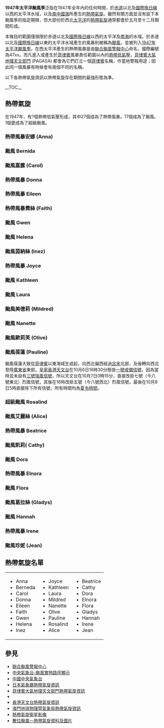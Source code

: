 {{NoteTA|G1=TyphoonOld|G2=Weather}}
{{Infobox hurricane season
| Track=1947 Pacific typhoon season summary.jpg
| Basin=WPac
| Year=1947
| First storm formed=3月19日（熱帶風暴安娜）
| Last storm dissipated=12月29日（颱風珍妮）
| Strongest storm name=超級颱風羅斯萊德 Rosalind
| Strongest storm pressure=918
| Strongest storm winds=130
| Average wind speed=1
| Total storms=27
| Total hurricanes=19
| Total intense=1
| Fatalities=
| Damages=
| five seasons=[[1945年太平洋颱風季|1945]] [[1946年太平洋颱風季|1946]] '''1947''' [[1948年太平洋颱風季|1948]] [[1949年太平洋颱風季|1949]] 
}}
{{portal phs}}
'''1947年太平洋颱風季'''泛指在1947年全年內的任何時間，於[[赤道|赤道]]以北及[[國際換日線|國際換日線]]以西的太平洋水域，以及[[南中國海|南中國海]]所產生的[[熱帶氣旋|熱帶氣旋]]。雖然有關方面並沒有設下本颱風季的指定期限，但大部份於西北[[太平洋|太平洋]]的[[熱帶氣旋|熱帶氣旋]]通常都會於五月至十二月期間形成。

本條目的範圍僅侷限於赤道以北及[[國際換日線|國際換日線]]以西的太平洋及[[南海|南海]]的水域。於赤道以北及[[國際換日線|國際換日線]]以東的太平洋水域產生的風暴則被稱為[[颶風|颶風]]，並被列入[[1947年太平洋颶風季|1947年太平洋颶風季]]。在西太平洋產生的熱帶風暴是由[[聯合颱風警報中心|聯合颱風警報中心]]命名，國際編號為47xx。而凡進入或產生於[[菲律賓|菲律賓]]風暴責任範圍以內的[[熱帶低氣壓|熱帶低氣壓]]，[[菲律賓大氣地球物理和天文管理局|菲律賓大氣地理天文部門]] (PAGASA) 都會為它們訂立一個[[菲律賓|菲律賓]]名稱，作當地警報用途；因此同一個風暴有時候會有兩個不同的名稱。

以下各熱帶氣旋資訊以熱帶氣旋存在期間的最強形態為準。

{{TC scale old}}

__TOC__
<div style="clear: both"></div>

== 熱帶氣旋 ==
{{NoteUTC+8}}
在1947年，有?個熱帶低氣壓形成，其中27個成為了熱帶風暴。17個成為了颱風。1個更成為了超級颱風。

===熱帶風暴安娜 (Anna)===
{{infobox hurricane small new
|Basin=WPac
|Formed=3月19日
|Dissipated=3月20日
|1-min winds=35
|Pressure=1001
|Track=Anna 1947 track.png
}}
{{Clear}}
===颱風 Bernida===
{{infobox hurricane small new
|Basin=WPac
|Formed=5月13日
|Dissipated=5月17日
|1-min winds=80
|Pressure=972
|Track=Bernida 1947 track.png
}}
{{Clear}}
===颱風嘉露 (Carol)===
{{infobox hurricane small new
|Basin=WPac
|Formed=6月17日
|Dissipated=6月23日
|1-min winds=100
|Pressure=960
|Track=Carol 1947 track.png
}}

{{Clear}}
===熱帶風暴 Donna===
{{infobox hurricane small new
|Basin=WPac
|Formed=7月8日
|Dissipated=7月9日
|1-min winds=35
|Pressure=999
|Track=Donna 1947 track.png
}}
{{Clear}}
===熱帶風暴 Eileen===
{{infobox hurricane small new
|Basin=WPac
|Formed=7月17日
|Dissipated=7月19日
|1-min winds=35
|Pressure=993
|Track=Eileen 1947 track.png
}}
{{Clear}}
===熱帶風暴費絲 (Faith)===
{{infobox hurricane small new
|Basin=WPac
|Formed=7月26日
|Dissipated=7月31日
|1-min winds=50
|Pressure=998
|Track=Faith 1947 track.png
}}
{{Clear}}

===颱風 Gwen===
{{infobox hurricane small new
|Basin=WPac
|Formed=8月4日
|Dissipated=8月9日
|1-min winds=100
|Pressure=950
|Track=Gwen 1947 track.png
}}
{{Clear}}
===颱風 Helena===
{{infobox hurricane small new
|Basin=WPac
|Formed=8月12日
|Dissipated=8月14日
|1-min winds=70
|Pressure=983
|Track=Helena 1947 track.png
}}
{{Clear}}
===颱風茵納絲 (Inez)===
{{infobox hurricane small new
|Basin=WPac
|Formed=8月26日
|Dissipated=8月31日
|1-min winds=100
|Pressure=960
|Track=Inez 1947 track.png
}}
{{Clear}}
===熱帶風暴 Joyce===
{{infobox hurricane small new
|Basin=WPac
|Formed=9月8日
|Dissipated=9月10日
|1-min winds=35
|Pressure=1000
|Track=Joyce 1947 track.png
}}
{{Clear}}
===颱風 Kathleen===
{{infobox hurricane small new
|Basin=WPac
|Formed=9月10日
|Dissipated=9月15日
|1-min winds=90
|Pressure=960
|Track=Kathleen 1947 track.png
}}

{{Clear}}

===颱風 Laura===
{{infobox hurricane small new
|Basin=WPac
|Formed=9月14日
|Dissipated=9月18日
|1-min winds=90
|Pressure=962
|Track=Laura 1947 track.png
}}
{{Clear}}
===颱風美德莉 (Mildred)===
{{infobox hurricane small new
|Basin=WPac
|Formed=9月22日
|Dissipated=9月25日
|1-min winds=75
|Pressure=998
|Track=Mildred 1947 track.png
}}
{{Clear}}
===颱風 Nanette===
{{infobox hurricane small new
|Basin=WPac
|Formed=9月29日
|Dissipated=10月2日
|1-min winds=90
|Pressure=970
|Track=Nanette 1947 track.png
}}
{{Clear}}
===颱風歐莉芙 (Olive)===
{{infobox hurricane small new
|Basin=WPac
|Formed=10月2日
|Dissipated=10月5日
|1-min winds=110
|Pressure=958
|Track=Olive 1947 track.png
}}
{{Clear}}
===颱風葆蓮 (Pauline)===
{{infobox hurricane small new
|Basin=WPac
|Formed=10月2日
|Dissipated=10月8日
|1-min winds=100
|Pressure=958
|Track=Pauline 1947 track.png
}}
颱風葆蓮大致從[[菲律賓|菲律賓]]以東海域生成起，向西北偏西經過[[呂宋|呂宋]]北部，及後轉向西北登陸[[廣東省|廣東省]]東部。[[香港天文台|皇家香港天文台]]在10月6日16時30分懸掛[[一號戒備信號|一號戒備信號]]，因為當時並未設有[[三號強風信號|三號強風信號]]，所以天文台在10月7日0時15分，直接改掛七號（今八號東北）烈風信號，其後在16時改掛五號（今八號西北）烈風信號，最後在10月8日5時直接除下所有信號，所有時間均為[[夏令時間|夏令時間]]。
{{Clear}}

===超級颱風 Rosalind===
{{infobox hurricane small new
|Basin=WPac
|Formed=10月6日
|Dissipated=10月14日
|1-min winds=130
|Pressure=918
|Track=Rosalind 1947 track.png
}}

{{Clear}}

===颱風艾麗絲 (Alice)===
{{infobox hurricane small new
|Basin=WPac
|Formed=10月13日
|Dissipated=10月21日
|1-min winds=120
|Pressure=940
|Track=Alice 1947 track.png
}}
{{Clear}}
===熱帶風暴 Beatrice===
{{infobox hurricane small new
|Basin=WPac
|Formed=10月16日
|Dissipated=10月31日
|1-min winds=45
|Pressure=991
|Track=Beatrice 1947 track.png
}}
{{Clear}}
===颱風凱莉( Cathy)===
{{infobox hurricane small new
|Basin=WPac
|Formed=10月29日
|Dissipated=11月4日
|1-min winds=100
|Pressure=965
|Track=Cathy 1947 track.png
}}
{{Clear}}

===颱風 Dora===
{{infobox hurricane small new
|Basin=WPac
|Formed=11月2日
|Dissipated=11月10日
|1-min winds=100
|Pressure=965
|Track=Dora 1947 track.png
}}
{{Clear}}
===熱帶風暴 Elnora===
{{infobox hurricane small new
|Basin=WPac
|Formed=11月10日
|Dissipated=11月12日
|1-min winds=50
|Pressure=995
|Track=Elnora 1947 track.png
}}
{{Clear}}
===颱風 Flora===
{{infobox hurricane small new
|Basin=WPac
|Formed=11月13日
|Dissipated=11月19日
|1-min winds=100
|Pressure=963
|Track=Flora 1947 track.png
}}
{{Clear}}
===颱風葛拉絲 (Gladys)===
{{infobox hurricane small new
|Basin=WPac
|Formed=11月17日
|Dissipated=11月22日
|1-min winds=75
|Pressure=987
|Track=Gladys 1947 track.png
}}
{{Clear}}
===颱風 Hannah===
{{infobox hurricane small new
|Basin=WPac
|Formed=11月22日
|Dissipated=11月23日
|1-min winds=100
|Pressure=955
|Track=Hannah 1947 track.png
}}
{{Clear}}
===熱帶風暴 Irene===
{{infobox hurricane small new
|Basin=WPac
|Formed=11月30日
|Dissipated=12月3日
|1-min winds=45
|Pressure=1000
|Track=Irene 1947 track.png
}}
{{Clear}}
===颱風珍妮 (Jean)===
{{infobox hurricane small new
|Basin=WPac
|Formed=12月22日
|Dissipated=12月29日
|1-min winds=95
|Pressure=973
|Track=Jean 1947 track.png
}}
{{Clear}}

==熱帶氣旋名單==
{|width="90%"
|
* Anna
* Berneda
* Carol
* Donna
* Eileen
* Faith
* Gwen
* Helena
* Inez
|
* Joyce
* Kathleen
* Laura
* Mildred
* Nanette
* Olive
* Pauline
* Rosalind
* Alice
|
* Beatrice
* Cathy
* Dora
* Elnora
* Flora
* Gladys
* Hannah
* Irene
* Jean
|}

==參見==
{{Commons category|1947 Pacific typhoon season}}
* [http://www.usno.navy.mil/JTWC 聯合颱風警報中心]{{Wayback|url=http://www.usno.navy.mil/JTWC |date=20100301105349 }}
* [https://web.archive.org/web/20120625221929/http://map.weather.gov.cn/ 中央氣象台-颱風實時路徑顯示]
* [https://web.archive.org/web/20120928121548/http://www.nmc.gov.cn/ 中國中央氣象台]
* [http://www.jma.go.jp/en/typh/ 日本氣象廳熱帶氣旋資訊]{{WebCite|url=https://www.webcitation.org/6rdK3LVIg?url=http://www.jma.go.jp/en/typh/ |date=20170701143628 |dateformat=iso }}
* [https://web.archive.org/web/20130918054024/http://www.pagasa.dost.gov.ph/wb/tc_up.html 菲律賓大氣地理天文部門熱帶氣旋資訊]
* {{AnyLink|http://www.cwb.gov.tw/|中央氣象局全球資訊網|中央氣象局|type=外部}}
* [http://www.hko.gov.hk/wxinfo/currwx/tc_posc.htm 香港天文台熱帶氣旋資訊]{{Wayback|url=http://www.hko.gov.hk/wxinfo/currwx/tc_posc.htm |date=20081216231321 }}
* [http://www.smg.gov.mo/www/cvm/typhoon/fc_typhoonmain.htm 澳門地球物理暨氣象局熱帶氣旋資訊]{{Wayback|url=http://www.smg.gov.mo/www/cvm/typhoon/fc_typhoonmain.htm |date=20090829002333 }}
* [http://www.nrlmry.navy.mil/tc_pages/tc_home.html 熱帶氣旋衛星影像]{{Wayback|url=http://www.nrlmry.navy.mil/tc_pages/tc_home.html |date=20131225201201 }}
* [http://agora.ex.nii.ac.jp/digital-typhoon/index.html.en 數位颱風—熱帶氣旋資料及圖片]{{Wayback|url=http://agora.ex.nii.ac.jp/digital-typhoon/index.html.en |date=20151126060741 }}

{{太平洋颱風季}}